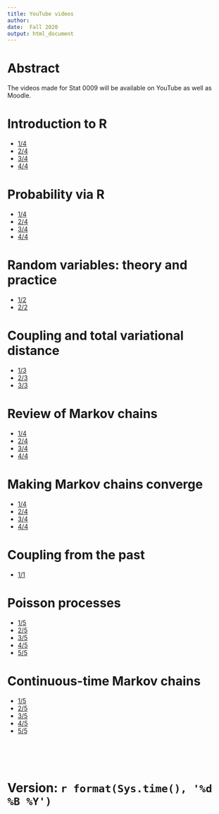 ```yaml
---
title: YouTube videos
author: 
date:  Fall 2020
output: html_document
---
```


# Abstract

The videos made for Stat 0009 will be available on YouTube as well as Moodle.

# Introduction to R

* [1/4](https://youtu.be/Wca7VHwQ_cE)
* [2/4](https://youtu.be/v0MNnDjDMrM)
* [3/4](https://youtu.be/So3qZfFavU8)
* [4/4](https://youtu.be/16N5ZmMyuyM)


#  Probability via R 

* [1/4](https://youtu.be/am_TzZu9Dp0)
* [2/4](https://youtu.be/8lPWEGHjCHw)
* [3/4](https://youtu.be/8Ql7twLM5bE)
* [4/4](https://youtu.be/lNl6rayqQ_A)

#  Random variables: theory and practice

* [1/2](https://youtu.be/P_q-673VUQE)
* [2/2](https://youtu.be/NoJi2rqJI4k)

#  Coupling and total variational distance

* [1/3](https://youtu.be/DNWD7gTKBT8)
* [2/3](https://youtu.be/wILoCQnhUJ4)
* [3/3](https://youtu.be/ktpnxFVTGoU)


#  Review of Markov chains

*  [1/4](https://youtu.be/J9n_jw8p2U8)
*  [2/4](https://youtu.be/98ryYhma6S8)
*  [3/4](https://youtu.be/lIWpSvivKM8)
*  [4/4](https://youtu.be/Of7w6MQ2y_0)


# Making Markov chains converge

*  [1/4](https://youtu.be/JjQ59Ox1PeU) 
*  [2/4](https://youtu.be/CmLUGaCUDe8)
*  [3/4](https://youtu.be/oM1ZPVx6cKE)
*  [4/4](https://youtu.be/Y282zep9Fdc)


#  Coupling from the past

*  [1/1](https://youtu.be/-5CuiH9iNFQ)



#  Poisson processes

*  [1/5](https://youtu.be/vfm0MUAPjrU) 
*  [2/5](https://youtu.be/q9nCwd2lOOs)
*  [3/5](https://youtu.be/kRNnssm2uxA)
*  [4/5](https://youtu.be/o0BHijuwsrY)
*  [5/5](https://youtu.be/5YLQ5ZM2dj4)


#  Continuous-time Markov chains


*  [1/5](https://youtu.be/XyFZsqkW3Kg) 
*  [2/5](https://youtu.be/yhtCy1PtgJo)
*  [3/5](https://youtu.be/IcPc_LMpQ_c)
*  [4/5](https://youtu.be/NaZbxNoI-dw)
*  [5/5](https://youtu.be/nqJZtI8ELeM)



<br>
<br>
<br>


# Version: `r format(Sys.time(), '%d %B %Y')`


<br>
<br>
